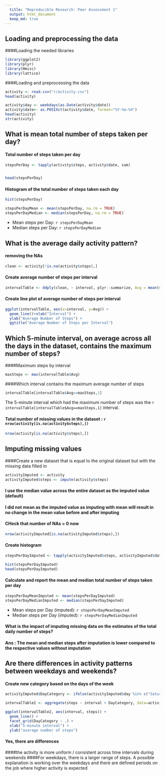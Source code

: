 ---
  title: "Reproducible Research: Peer Assessment 1"
  output: html_document
  keep_md: true
---

## Loading and preprocessing the data

####Loading the needed libraries

```{r}
library(ggplot2)
library(plyr)
library(Hmisc)
library(lattice)
```

####Loading and preprocessing the data

```{r}
activity <- read.csv("r/activity.csv")
head(activity)

activity$day <- weekdays(as.Date(activity$date))
activity$date<- as.POSIXct(activity$date, format="%Y-%m-%d")
head(activity)
str(activity)
```

## What is mean total number of steps taken per day?

#### Total number of steps taken per day

```{r}
stepsPerDay <- tapply(activity$steps, activity$date, sum)


head(stepsPerDay)
```

#### Histogram of the total number of steps taken each day

```{r}
hist(stepsPerDay)
```

```{r}
stepsPerDayMean <- mean(stepsPerDay, na.rm = TRUE)
stepsPerDayMedian <- median(stepsPerDay, na.rm = TRUE)
```

* Mean steps per Day: `r stepsPerDayMean`
* Median steps per Day:  `r stepsPerDayMedian`



## What is the average daily activity pattern?

#### removing the NAs

```{r}
clean <- activity[!is.na(activity$steps),]
```

#### Create average number of steps per interval
```{r}
intervalTable <- ddply(clean, ~ interval, plyr::summarize, Avg = mean(steps))
```

#### Create line plot of average number of steps per interval
```{r}
ggplot(intervalTable, aes(x=interval, y=Avg)) +
  geom_line()+xlab("Interval") +
  ylab("Average Number of Steps") + 
  ggtitle("Average Number of Steps per Interval")
```

## Which 5-minute interval, on average across all the days in the dataset, contains the maximum number of steps?

####Maximum steps by interval
```{r}
maxSteps <- max(intervalTable$Avg)
```

####Which interval contains the maximum average number of steps
```{r}
intervalTable[intervalTable$Avg==maxSteps,1]
```

The 5-minute interval which had the maximum number of steps was the 
`r intervalTable[intervalTable$Avg==maxSteps,1]` interval.


#### Total number of missing values in the dataset : `r nrow(activity[is.na(activity$steps),])`
```{r}
nrow(activity[is.na(activity$steps),])
```

## Imputing missing values

####Create a new dataset that is equal to the original dataset but with the missing data filled in
```{r}
activityImputed <- activity
activityImputed$steps <- impute(activity$steps)  
```
#### I use the median value across the entire dataset as the imputed value (default)
#### I did not mean as the imputed value as imputing with mean will result in no change in the mean value before and after imputing 

#### CHeck that number of NAs = 0 now
```{r}
nrow(activityImputed[is.na(activityImputed$steps),])
```

#### Create histogram
```{r}
stepsPerDayImputed <- tapply(activityImputed$steps, activityImputed$date, sum)

hist(stepsPerDayImputed)
head(stepsPerDayImputed)
```

#### Calculate and report the mean and median total number of steps taken per day

```{r}
stepsPerDayMeanImputed <- mean(stepsPerDayImputed)
stepsPerDayMedianImputed <- median(stepsPerDayImputed)
```

* Mean steps per Day (imputed): `r stepsPerDayMeanImputed`
* Median steps per Day (imputed):  `r stepsPerDayMedianImputed`

#### What is the impact of imputing missing data on the estimates of the total daily number of steps?
#### Ans : The mean and median steps after imputation is lower compared to the respective values without imputation


## Are there differences in activity patterns between weekdays and weekends?

#### Create new category based on the days of the week
```{r}
activityImputed$DayCategory <- ifelse(activityImputed$day %in% c("Saturday", "Sunday"), "Weekend", "Weekday")
```

```{r}
intervalTable2 <- aggregate(steps ~ interval + DayCategory, data=activityImputed, mean)

ggplot(intervalTable2, aes(interval, steps)) + 
  geom_line() + 
  facet_grid(DayCategory ~ .) +
  xlab("5-minute interval") + 
  ylab("avarage number of steps")
```

#### Yes, there are differences

####the activity is more uniform / consistent across time intervals during weekends
####For weekdays, there is a larger range of steps. A possible explanation is working over the weekdays and there are defined periods on the job where higher activity is expected